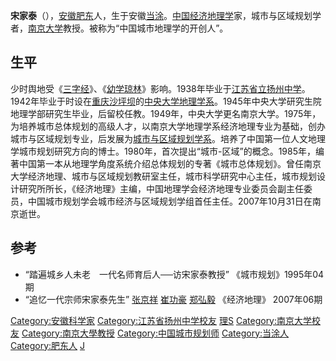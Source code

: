'''宋家泰'''（{{bd|1915年|5月5日|2007年|10月31日|catIdx=Song}}），[[安徽|安徽]][[肥东|肥东]]人，生于安徽[[当涂|当涂]]。[[中国|中国]][[经济地理学|经济地理学]]家，城市与区域规划学者，[[南京大学|南京大学]]教授。被称为“中国城市地理学的开创人”。

==生平==
少时舆地受《[[三字经|三字经]]》、《[[幼学琼林|幼学琼林]]》影响。1938年毕业于[[江苏省立扬州中学|江苏省立扬州中学]]。1942年毕业于时设在[[重庆|重庆]][[沙坪坝|沙坪坝]]的[[國立中央大學_(南京)|中央大学]][[南京大学地理学系|地理学系]]。1945年中央大学研究生院地理学部研究生毕业，后留校任教。1949年，中央大学更名南京大学。1975年，为培养城市总体规划的高级人才，以南京大学地理学系经济地理专业为基础，创办城市与区域规划专业，后发展为[[南京大学城市与区域规划系|城市与区域规划学系]]。培养了中国第一位人文地理学城市规划研究方向的博士。1980年，首次提出“城市-区域”的概念。1985年，编著中国第一本从地理学角度系统介绍总体规划的专著《城市总体规划》。曾任南京大学经济地理、城市与区域规划教研室主任，城市科学研究中心主任，城市规划设计研究所所长，《经济地理》主编，中国地理学会经济地理专业委员会副主任委员，中国城市规划学会城市经济与区域规划学组首任主任。2007年10月31日在南京逝世。

==参考==
*“踏遍城乡人未老　一代名师育后人──访宋家泰教授” 《城市规划》1995年04期
*“追忆一代宗师宋家泰先生”  [[张京祥|张京祥]]  [[崔功豪|崔功豪]]  [[郑弘毅|郑弘毅]]   《经济地理》 2007年06期

{{DEFAULTSORT:S}}
[[Category:安徽科学家|Category:安徽科学家]]
[[Category:江苏省扬州中学校友|Category:江苏省扬州中学校友]]
[[Category:國立中央大學大陸時期校友|理S]]
[[Category:南京大学校友|Category:南京大学校友]]
[[Category:南京大學教授|Category:南京大學教授]]
[[Category:中国城市规划师|Category:中国城市规划师]]
[[Category:当涂人|Category:当涂人]]
[[Category:肥东人|Category:肥东人]]
[[Category:宋姓|J]]